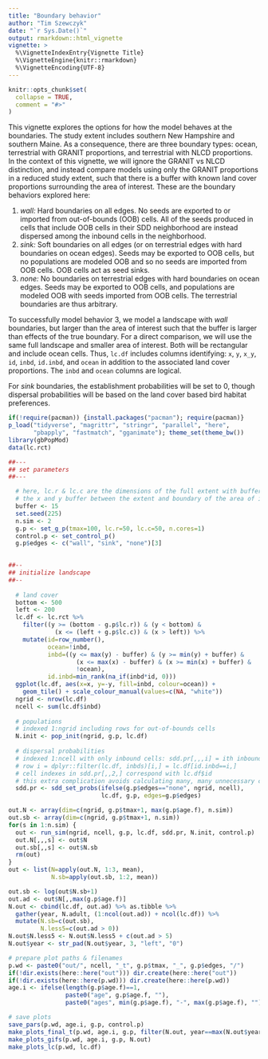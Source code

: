 ```yaml
---
title: "Boundary behavior"
author: "Tim Szewczyk"
date: "`r Sys.Date()`"
output: rmarkdown::html_vignette
vignette: >
  %\VignetteIndexEntry{Vignette Title}
  %\VignetteEngine{knitr::rmarkdown}
  %\VignetteEncoding{UTF-8}
---
```


```r
knitr::opts_chunk$set(
  collapse = TRUE,
  comment = "#>"
)
```


This vignette explores the options for how the model behaves at the boundaries. The study extent includes southern New Hampshire and southern Maine. As a consequence, there are three boundary types: ocean, terrestrial with GRANIT proportions, and terrestrial with NLCD proportions. In the context of this vignette, we will ignore the GRANIT vs NLCD distinction, and instead compare models using only the GRANIT proportions in a reduced study extent, such that there is a buffer with known land cover proportions surrounding the area of interest. These are the boundary behaviors explored here:  
  
1. *wall:* Hard boundaries on all edges. No seeds are exported to or imported from out-of-bounds (OOB) cells. All of the seeds produced in cells that include OOB cells in their SDD neighborhood are instead dispersed among the inbound cells in the neighborhood.  
2. *sink:* Soft boundaries on all edges (or on terrestrial edges with hard boundaries on ocean edges). Seeds may be exported to OOB cells, but no populations are modeled OOB and so no seeds are imported from OOB cells. OOB cells act as seed sinks.  
3. *none:* No boundaries on terrestrial edges with hard boundaries on ocean edges. Seeds may be exported to OOB cells, and populations are modeled OOB with seeds imported from OOB cells. The terrestrial boundaries are thus arbitrary.  
  
To successfully model behavior 3, we model a landscape with *wall* boundaries, but larger than the area of interest such that the buffer is larger than effects of the true boundary. For a direct comparison, we will use the same full landscape and smaller area of interest. Both will be rectangular and include ocean cells. Thus, `lc.df` includes columns identifying: `x`, `y`, `x_y`, `id`, `inbd`, `id.inbd`, and `ocean` in addition to the associated land cover proportions. The `inbd` and `ocean` columns are logical.  

For *sink* boundaries, the establishment probabilities will be set to 0, though dispersal probabilities will be based on the land cover based bird habitat preferences.

```r
if(!require(pacman)) {install.packages("pacman"); require(pacman)}
p_load("tidyverse", "magrittr", "stringr", "parallel", "here", 
       "pbapply", "fastmatch", "gganimate"); theme_set(theme_bw())
library(gbPopMod)
data(lc.rct)
```


```r
##---
## set parameters
##---

  # here, lc.r & lc.c are the dimensions of the full extent with buffer setting
  # the x and y buffer between the extent and boundary of the area of interest
  buffer <- 15
  set.seed(225)
  n.sim <- 2
  g.p <- set_g_p(tmax=100, lc.r=50, lc.c=50, n.cores=1)
  control.p <- set_control_p()
  g.p$edges <- c("wall", "sink", "none")[3]
  

##--
## initialize landscape
##--
  
  # land cover
  bottom <- 500
  left <- 200
  lc.df <- lc.rct %>% 
    filter((y >= (bottom - g.p$lc.r)) & (y < bottom) &
             (x <= (left + g.p$lc.c)) & (x > left)) %>%
    mutate(id=row_number(),
           ocean=!inbd,
           inbd=((y <= max(y) - buffer) & (y >= min(y) + buffer) &
                   (x <= max(x) - buffer) & (x >= min(x) + buffer) &
                   !ocean),
           id.inbd=min_rank(na_if(inbd*id, 0)))
  ggplot(lc.df, aes(x=x, y=-y, fill=inbd, colour=ocean)) + 
    geom_tile() + scale_colour_manual(values=c(NA, "white"))
  ngrid <- nrow(lc.df)
  ncell <- sum(lc.df$inbd)
  
  # populations
  # indexed 1:ngrid including rows for out-of-bounds cells
  N.init <- pop_init(ngrid, g.p, lc.df)
  
  # dispersal probabilities
  # indexed 1:ncell with only inbound cells: sdd.pr[,,,i] = ith inbound cell
  # row i = dplyr::filter(lc.df, inbds)[i,] = lc.df[id.inbd==i,]
  # cell indexes in sdd.pr[,,2,] correspond with lc.df$id
  # this extra complication avoids calculating many, many unnecessary cells
  sdd.pr <- sdd_set_probs(ifelse(g.p$edges=="none", ngrid, ncell), 
                          lc.df, g.p, edges=g.p$edges)
```

```r
out.N <- array(dim=c(ngrid, g.p$tmax+1, max(g.p$age.f), n.sim))
out.sb <- array(dim=c(ngrid, g.p$tmax+1, n.sim))
for(s in 1:n.sim) {
  out <- run_sim(ngrid, ncell, g.p, lc.df, sdd.pr, N.init, control.p)
  out.N[,,,s] <- out$N
  out.sb[,,s] <- out$N.sb
  rm(out)
}
out <- list(N=apply(out.N, 1:3, mean),
            N.sb=apply(out.sb, 1:2, mean))
```


```r
out.sb <- log(out$N.sb+1)
out.ad <- out$N[,,max(g.p$age.f)]
N.out <- cbind(lc.df, out.ad) %>% as.tibble %>%
  gather(year, N.adult, (1:ncol(out.ad)) + ncol(lc.df)) %>%
  mutate(N.sb=c(out.sb),
         N.less5=c(out.ad > 0))
N.out$N.less5 <- N.out$N.less5 + c(out.ad > 5)
N.out$year <- str_pad(N.out$year, 3, "left", "0")

# prepare plot paths & filenames
p.wd <- paste0("out/", ncell, "_t", g.p$tmax, "_", g.p$edges, "/")
if(!dir.exists(here::here("out"))) dir.create(here::here("out"))
if(!dir.exists(here::here(p.wd))) dir.create(here::here(p.wd))
age.i <- ifelse(length(g.p$age.f)==1, 
                paste0("age", g.p$age.f, ""),
                paste0("ages", min(g.p$age.f), "-", max(g.p$age.f), ""))

# save plots
save_pars(p.wd, age.i, g.p, control.p)
make_plots_final_t(p.wd, age.i, g.p, filter(N.out, year==max(N.out$year)))
make_plots_gifs(p.wd, age.i, g.p, N.out)
make_plots_lc(p.wd, lc.df)
```




